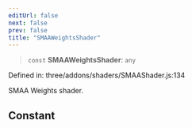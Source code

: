 ```yaml
---
editUrl: false
next: false
prev: false
title: "SMAAWeightsShader"
---
```


> `const` **SMAAWeightsShader**: `any`

Defined in: three/addons/shaders/SMAAShader.js:134

SMAA Weights shader.

## Constant

